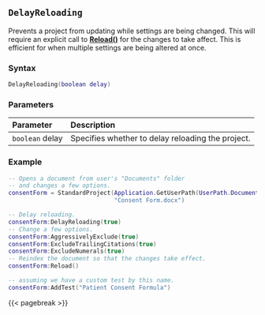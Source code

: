 ## `DelayReloading` {#standard-delayreloading}

Prevents a project from updating while settings are being changed. 
This will require an explicit call to **[Reload()](#standard-reload)** for the changes to take affect.
This is efficient for when multiple settings are being altered at once.

### Syntax {-}

``` .lua
DelayReloading(boolean delay)
```

### Parameters {-}

**Parameter** | **Description**
| :-- | :-- |
`boolean` delay | Specifies whether to delay reloading the project.

### Example {-}

``` .lua
-- Opens a document from user's "Documents" folder
-- and changes a few options.
consentForm = StandardProject(Application.GetUserPath(UserPath.Documents) ..
                              "Consent Form.docx")

-- Delay reloading.
consentForm:DelayReloading(true)
-- Change a few options.
consentForm:AggressivelyExclude(true)
consentForm:ExcludeTrailingCitations(true)
consentForm:ExcludeNumerals(true)
-- Reindex the document so that the changes take effect.
consentForm:Reload()

-- assuming we have a custom test by this name.
consentForm:AddTest("Patient Consent Formula")
```

{{< pagebreak >}}